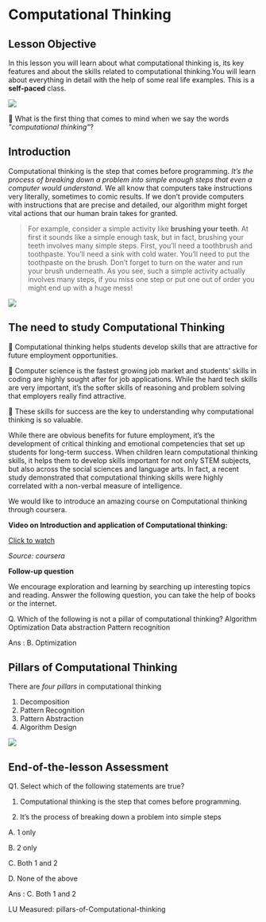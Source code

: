 # Computational Thinking

## Lesson Objective
In this lesson you will learn about what computational thinking is, its key features and about the skills related to computational thinking.You will learn about everything in detail with the help of some real life examples. This is a **self-paced** class.

![](https://s3.ap-south-1.amazonaws.com/kalvi-education.github.io/problem-solving/ct.png)

:thought_balloon: What is the first thing that comes to mind when we say the words *"computational thinking"*?

## Introduction
Computational thinking is the step that comes before programming. *It’s the process of breaking down a problem into simple enough steps that even a computer would understand.* We all know that computers take instructions very literally, sometimes to comic results. If we don’t provide computers with instructions that are precise and detailed, our algorithm might forget vital actions that our human brain takes for granted.

>For example, consider a simple activity like **brushing your teeth**. At first it sounds like a simple enough task, but in fact, brushing your teeth involves many simple steps. First, you’ll need a toothbrush and toothpaste. You’ll need a sink with cold water. You’ll need to put the toothpaste on the brush. Don’t forget to turn on the water and run your brush underneath. As you see, such a simple activity actually involves many steps, if you miss one step or put one out of order you might end up with a huge mess!

![](https://s3.ap-south-1.amazonaws.com/kalvi-education.github.io/problem-solving/ct1.png)

## The need to study Computational Thinking

:pushpin: Computational thinking helps students develop skills that are attractive for future employment opportunities. 

:pushpin: Computer science is the fastest growing job market and students' skills in coding are highly sought after for job applications. While the hard tech skills are very important, it’s the softer skills of reasoning and problem solving that employers really find attractive. 

:pushpin: These skills for success are the key to understanding why computational thinking is so valuable.

While there are obvious benefits for future employment, it’s the development of critical thinking and emotional competencies that set up students for long-term success. When children learn computational thinking skills, it helps them to develop skills important for not only STEM subjects, but also across the social sciences and language arts. In fact, a recent study demonstrated that computational thinking skills were highly correlated with a non-verbal measure of intelligence.


We would like to introduce an amazing course on Computational thinking through coursera. 

**Video on Introduction and application of Computational thinking:**

[Click to watch](https://www.coursera.org/lecture/computational-thinking-problem-solving/1-1-introduction-4twR7)


*Source: coursera*


**Follow-up question**

We encourage exploration and learning by searching up interesting topics and reading. Answer the following question, you can take the help of books or the internet.

Q. Which of the following is not a pillar of computational thinking?
Algorithm
Optimization
Data abstraction
Pattern recognition

Ans : B. Optimization

## Pillars of Computational Thinking

There are *four pillars* in computational thinking

1. Decomposition
2. Pattern Recognition
3. Pattern Abstraction
4. Algorithm Design

![](https://s3.ap-south-1.amazonaws.com/kalvi-education.github.io/problem-solving/ct2.png)


## End-of-the-lesson Assessment
Q1. Select which of the following statements are true?
1. Computational thinking is the step that comes before programming.

2. It’s the process of breaking down a problem into simple steps

A. 1 only

B. 2 only

C. Both 1 and 2

D. None of the above

Ans : C. Both 1 and 2 

LU Measured: pillars-of-Computational-thinking


